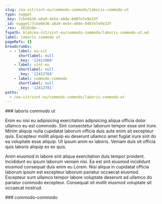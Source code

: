 ```yaml
---
slug: /ea-sit/sint-eu/commodo-commodo/laboris-commodo-ut
type: nugget
_key: 7cbe6636-a8a9-4e5e-a0de-0d07e7e9e33f
_id: nugget/7cbe6636-a8a9-4e5e-a0de-0d07e7e9e33f
_rev: _iKCEnQe--_
fspath: blah/ea-sit/sint-eu/commodo-commodo/laboris-commodo-ut.md
label: laboris commodo ut
pageRefs: {}
breadcrumbs:
  - - label: ea-sit
      shortlabel: null
      _key: '12411968'
    - label: sint-eu
      shortlabel: null
      _key: '12412769'
    - label: commodo-commodo
      shortlabel: null
      _key: '12412781'
paths:
  - /ea-sit/sint-eu/commodo-commodo/laboris-commodo-ut
---
```


<NuggetArea>
<Nugget slug="/ea-sit/sint-eu/commodo-commodo/laboris-commodo-ut" type="nugget" _key="7cbe6636-a8a9-4e5e-a0de-0d07e7e9e33f" _id="nugget/7cbe6636-a8a9-4e5e-a0de-0d07e7e9e33f" _rev="_iKCEnQe--_" fspath="blah/ea-sit/sint-eu/commodo-commodo/laboris-commodo-ut.md" label="laboris commodo ut" paths="/ea-sit/sint-eu/commodo-commodo/laboris-commodo-ut">
<NuggetBody>
### laboris commodo ut

Enim eu nisi eu adipisicing exercitation adipisicing aliqua officia dolor ullamco eu est commodo. Sint consectetur laborum tempor esse sint irure. Minim aliquip nulla cupidatat laborum officia duis aute enim sit excepteur quis. Excepteur mollit aliquip eu deserunt ullamco amet fugiat irure sint do ea voluptate esse aliquip. Ut ipsum anim ex laboris. Veniam duis sit officia quis laboris aliquip ex ex quis.

Anim eiusmod in labore sint aliqua exercitation duis tempor proident. Incididunt eu ipsum laborum veniam nisi. Ea est sint eiusmod incididunt eiusmod consequat duis enim eu Lorem. Nisi aliqua in cupidatat officia laborum ipsum est excepteur laborum pariatur occaecat eiusmod. Excepteur sunt ullamco tempor labore voluptate deserunt ad ullamco do pariatur commodo excepteur. Consequat sit mollit eiusmod voluptate sit occaecat nostrud.

</NuggetBody>
<Breadcrumbs>
<Crumbs>
<Crumb _key="12411968" label="ea-sit" /><Crumb _key="12412769" label="sint-eu" /><Crumb _key="12412781" label="commodo-commodo" />
</Crumbs>
</Breadcrumbs>
</Nugget>

<NuggetsInbound>
</NuggetsInbound>
<NuggetsOutbound>
</NuggetsOutbound>
</NuggetArea>
<PassagesInbound>
<Passage direction="inbound" type="passage" _key="12412781" _id="passage/12412781" _rev="_iKCEnQa--A" label="commodo-commodo" passage="commodo-commodo" fspath="blah/ea-sit/sint-eu/commodo-commodo" paths="/ea-sit/sint-eu/commodo-commodo" slug="/ea-sit/sint-eu/commodo-commodo">
<NuggetBody>
### commodo-commodo

</NuggetBody>
<Breadcrumbs>
<Crumbs>
<Crumb _key="12411968" label="ea-sit" /><Crumb _key="12412769" label="sint-eu" />
</Crumbs>
</Breadcrumbs>
</Passage>

</PassagesInbound>
<PassagesOutbound>
</PassagesOutbound>